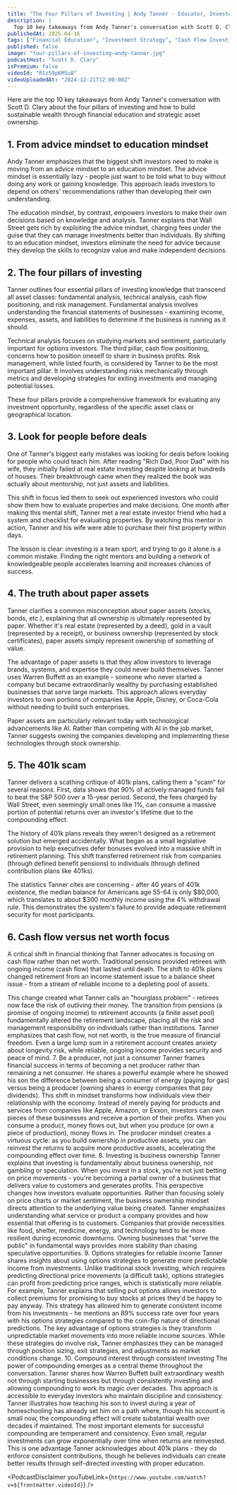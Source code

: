 ```yaml
---
title: "The Four Pillars of Investing | Andy Tanner - Educator, Investor & Author"
description: |
  Top 10 key takeaways from Andy Tanner's conversation with Scott D. Clary about the four pillars of investing and how to build sustainable wealth through financial education and strategic asset ownership.
publishedAt: 2025-04-16
tags: ["Financial Education", "Investment Strategy", "Cash Flow Investing"]
published: false
image: "four-pillars-of-investing-andy-tanner.jpg"
podcastHost: "Scott D. Clary"
isPremium: false
videoId: "R1z59pKMSu8"
videoUploadedAt: "2024-12-21T12:00:00Z"
---
```



<PodcastSummaryPageLayout frontmatter={frontmatter}>

Here are the top 10 key takeaways from Andy Tanner's conversation with Scott D. Clary about the four pillars of investing and how to build sustainable wealth through financial education and strategic asset ownership.

## 1. From advice mindset to education mindset

Andy Tanner emphasizes that the biggest shift investors need to make is moving from an advice mindset to an education mindset. The advice mindset is essentially lazy - people just want to be told what to buy without doing any work or gaining knowledge. This approach leads investors to depend on others' recommendations rather than developing their own understanding.

The education mindset, by contrast, empowers investors to make their own decisions based on knowledge and analysis. Tanner explains that Wall Street gets rich by exploiting the advice mindset, charging fees under the guise that they can manage investments better than individuals. By shifting to an education mindset, investors eliminate the need for advice because they develop the skills to recognize value and make independent decisions.

## 2. The four pillars of investing

Tanner outlines four essential pillars of investing knowledge that transcend all asset classes: fundamental analysis, technical analysis, cash flow positioning, and risk management. Fundamental analysis involves understanding the financial statements of businesses - examining income, expenses, assets, and liabilities to determine if the business is running as it should.

Technical analysis focuses on studying markets and sentiment, particularly important for options investors. The third pillar, cash flow positioning, concerns how to position oneself to share in business profits. Risk management, while listed fourth, is considered by Tanner to be the most important pillar. It involves understanding risks mechanically through metrics and developing strategies for exiting investments and managing potential losses.

These four pillars provide a comprehensive framework for evaluating any investment opportunity, regardless of the specific asset class or geographical location.

## 3. Look for people before deals

One of Tanner's biggest early mistakes was looking for deals before looking for people who could teach him. After reading "Rich Dad, Poor Dad" with his wife, they initially failed at real estate investing despite looking at hundreds of houses. Their breakthrough came when they realized the book was actually about mentorship, not just assets and liabilities.

This shift in focus led them to seek out experienced investors who could show them how to evaluate properties and make decisions. One month after making this mental shift, Tanner met a real estate investor friend who had a system and checklist for evaluating properties. By watching this mentor in action, Tanner and his wife were able to purchase their first property within days.

The lesson is clear: investing is a team sport, and trying to go it alone is a common mistake. Finding the right mentors and building a network of knowledgeable people accelerates learning and increases chances of success.

## 4. The truth about paper assets

Tanner clarifies a common misconception about paper assets (stocks, bonds, etc.), explaining that all ownership is ultimately represented by paper. Whether it's real estate (represented by a deed), gold in a vault (represented by a receipt), or business ownership (represented by stock certificates), paper assets simply represent ownership of something of value.

The advantage of paper assets is that they allow investors to leverage brands, systems, and expertise they could never build themselves. Tanner uses Warren Buffett as an example - someone who never started a company but became extraordinarily wealthy by purchasing established businesses that serve large markets. This approach allows everyday investors to own portions of companies like Apple, Disney, or Coca-Cola without needing to build such enterprises.

Paper assets are particularly relevant today with technological advancements like AI. Rather than competing with AI in the job market, Tanner suggests owning the companies developing and implementing these technologies through stock ownership.

## 5. The 401k scam

Tanner delivers a scathing critique of 401k plans, calling them a "scam" for several reasons. First, data shows that 90% of actively managed funds fail to beat the S&P 500 over a 15-year period. Second, the fees charged by Wall Street, even seemingly small ones like 1%, can consume a massive portion of potential returns over an investor's lifetime due to the compounding effect.

The history of 401k plans reveals they weren't designed as a retirement solution but emerged accidentally. What began as a small legislative provision to help executives defer bonuses evolved into a massive shift in retirement planning. This shift transferred retirement risk from companies (through defined benefit pensions) to individuals (through defined contribution plans like 401ks).

The statistics Tanner cites are concerning - after 40 years of 401k existence, the median balance for Americans age 55-64 is only $80,000, which translates to about $300 monthly income using the 4% withdrawal rule. This demonstrates the system's failure to provide adequate retirement security for most participants.

## 6. Cash flow versus net worth focus

A critical shift in financial thinking that Tanner advocates is focusing on cash flow rather than net worth. Traditional pensions provided retirees with ongoing income (cash flow) that lasted until death. The shift to 401k plans changed retirement from an income statement issue to a balance sheet issue - from a stream of reliable income to a depleting pool of assets.

This change created what Tanner calls an "hourglass problem" - retirees now face the risk of outliving their money. The transition from pensions (a promise of ongoing income) to retirement accounts (a finite asset pool) fundamentally altered the retirement landscape, placing all the risk and management responsibility on individuals rather than institutions.
Tanner emphasizes that cash flow, not net worth, is the true measure of financial freedom. Even a large lump sum in a retirement account creates anxiety about longevity risk, while reliable, ongoing income provides security and peace of mind. 7. Be a producer, not just a consumer
Tanner frames financial success in terms of becoming a net producer rather than remaining a net consumer. He shares a powerful example where he showed his son the difference between being a consumer of energy (paying for gas) versus being a producer (owning shares in energy companies that pay dividends).
This shift in mindset transforms how individuals view their relationship with the economy. Instead of merely paying for products and services from companies like Apple, Amazon, or Exxon, investors can own pieces of these businesses and receive a portion of their profits. When you consume a product, money flows out, but when you produce (or own a piece of production), money flows in.
The producer mindset creates a virtuous cycle: as you build ownership in productive assets, you can reinvest the returns to acquire more productive assets, accelerating the compounding effect over time. 8. Investing is business ownership
Tanner explains that investing is fundamentally about business ownership, not gambling or speculation. When you invest in a stock, you're not just betting on price movements - you're becoming a partial owner of a business that delivers value to customers and generates profits.
This perspective changes how investors evaluate opportunities. Rather than focusing solely on price charts or market sentiment, the business ownership mindset directs attention to the underlying value being created. Tanner emphasizes understanding what service or product a company provides and how essential that offering is to customers.
Companies that provide necessities like food, shelter, medicine, energy, and technology tend to be more resilient during economic downturns. Owning businesses that "serve the public" in fundamental ways provides more stability than chasing speculative opportunities. 9. Options strategies for reliable income
Tanner shares insights about using options strategies to generate more predictable income from investments. Unlike traditional stock investing, which requires predicting directional price movements (a difficult task), options strategies can profit from predicting price ranges, which is statistically more reliable.
For example, Tanner explains that selling put options allows investors to collect premiums for promising to buy stocks at prices they'd be happy to pay anyway. This strategy has allowed him to generate consistent income from his investments - he mentions an 89% success rate over four years with his options strategies compared to the coin-flip nature of directional predictions.
The key advantage of options strategies is they transform unpredictable market movements into more reliable income sources. While these strategies do involve risk, Tanner emphasizes they can be managed through position sizing, exit strategies, and adjustments as market conditions change. 10. Compound interest through consistent investing
The power of compounding emerges as a central theme throughout the conversation. Tanner shares how Warren Buffett built extraordinary wealth not through starting businesses but through consistently investing and allowing compounding to work its magic over decades.
This approach is accessible to everyday investors who maintain discipline and consistency. Tanner illustrates how teaching his son to invest during a year of homeschooling has already set him on a path where, though his account is small now, the compounding effect will create substantial wealth over decades if maintained.
The most important elements for successful compounding are temperament and consistency. Even small, regular investments can grow exponentially over time when returns are reinvested. This is one advantage Tanner acknowledges about 401k plans - they do enforce consistent contributions, though he believes individuals can create better results through self-directed investing with proper education.

<PodcastDisclaimer
  youTubeLink={`https://www.youtube.com/watch?v=${frontmatter.videoId}`}
/>

</PodcastSummaryPageLayout>
